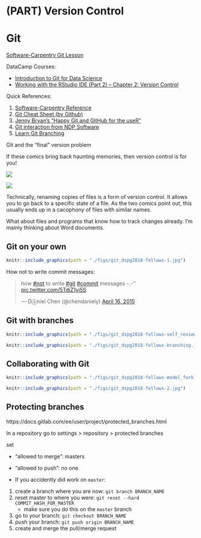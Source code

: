 # (PART) Version Control {-}

# Git

[Software-Carpentry Git Lesson][3]

DataCamp Courses:

- [Introduction to Git for Data Science][1]
- [Working with the RStudio IDE (Part 2) -- Chapter 2: Version Control][2]

Quick References:

1. [Software-Carpentry Reference][5]
2. [Git Cheat Sheet (by Github)][4]
3. [Jenny Bryan's "Happy Git and GitHub for the useR"][6]
4. [Git interaction from NDP Software][7]
5. [Learn Git Branching][8]

Git and the "final" version problem

If these comics bring back haunting memories, then version control is for you!

![](http://www.phdcomics.com/comics/archive/phd101212s.gif)

![](http://www.phdcomics.com/comics/archive/phd052810s.gif)

Technically, renaming copies of files is a form of version control.
It allows you to go back to a specific state of a file.
As the two comics point out, this usually ends up in a cacophony of files with similar names.

What about files and programs that know how to track changes already.
I'm mainly thinking about Word documents.

## Git on your own

```r
knitr::include_graphics(path = "./figs/git_dspg2018-fellows-1.jpg")
```

How not to write commit messages:

<blockquote class="twitter-tweet" data-lang="en"><p lang="en" dir="ltr">how <a href="https://twitter.com/hashtag/not?src=hash&amp;ref_src=twsrc%5Etfw">#not</a> to write <a href="https://twitter.com/hashtag/git?src=hash&amp;ref_src=twsrc%5Etfw">#git</a> <a href="https://twitter.com/hashtag/commit?src=hash&amp;ref_src=twsrc%5Etfw">#commit</a> messages  -.-&#39;&#39; <a href="http://t.co/5TdiZ1yi5S">pic.twitter.com/5TdiZ1yi5S</a></p>&mdash; Dⓐniel Chen (@chendaniely) <a href="https://twitter.com/chendaniely/status/588826374208618496?ref_src=twsrc%5Etfw">April 16, 2015</a></blockquote>
<script async src="https://platform.twitter.com/widgets.js" charset="utf-8"></script>

## Git with branches

```r
knitr::include_graphics(path = "./figs/git_dspg2018-fellows-self_review.jpg")
```

```r
knitr::include_graphics(path = "./figs/git_dspg2018-fellows-branching.jpg")
```

## Collaborating with Git

```r
knitr::include_graphics(path = "./figs/git_dspg2018-fellows-model_fork.jpg")
```

```r
knitr::include_graphics(path = "./figs/git_dspg2018-fellows-2.jpg")
```

## Protecting branches

https://docs.gitlab.com/ee/user/project/protected_branches.html

In a repository go to settings > repository > protected branches

set

- "allowed to merge": masters
- "allowed to push": no one


- If you accidently did work on `master`:

1. create a branch where you are now: `git branch BRANCH_NAME`
2. reset master to where you were: `git reset --hard COMMIT_HASH_FOR_MASTER`
    - make sure you do this on the `master` branch
3. go to your branch: `git checkout BRANCH_NAME`
4. push your branch: `git push origin BRANCH_NAME`
5. create and merge the pull/merge request

[1]: https://www.datacamp.com/courses/introduction-to-git-for-data-science
[2]: https://www.datacamp.com/courses/working-with-the-rstudio-ide-part-2
[3]: http://swcarpentry.github.io/git-novice/
[4]: https://services.github.com/on-demand/downloads/github-git-cheat-sheet.pdf
[5]: http://swcarpentry.github.io/git-novice/reference/
[6]: http://happygitwithr.com/
[7]: http://ndpsoftware.com/git-cheatsheet.html
[8]: https://learngitbranching.js.org/
